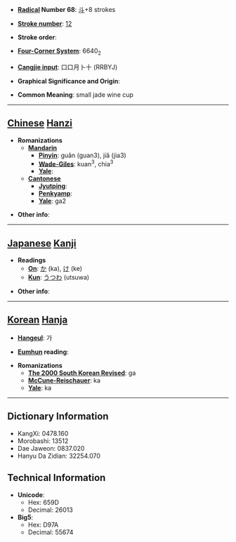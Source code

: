* '''[[Wiktionary:Chinese radical index| Radical]] Number 68''': [[Wiktionary:Chinese radical index 斗|斗]]+8 strokes

* '''[[Wiktionary:Chinese total strokes index|Stroke number]]''': [[Wiktionary:Chinese total strokes index 12|12]]

* '''Stroke order''': 

* '''[[Wiktionary:Chinese four corner index|Four-Corner System]]''': 6640<sub>2</sub>

* '''[[Wiktionary:Chinese Cangjie index|Cangjie input]]''': 口口月卜十 (RRBYJ)

* '''Graphical Significance and Origin''': 

* '''Common Meaning''': small jade wine cup

----

== [[Chinese]] [[Hanzi]] ==

* '''Romanizations'''
** '''[[Mandarin]]'''
*** '''[[Pinyin]]''': guǎn (guan3), jiǎ (jia3)
*** '''[[Wade-Giles]]''': kuan<sup>3</sup>, chia<sup>3</sup>
*** '''[[Yale]]''': 
** '''[[Cantonese]]'''
*** '''[[Jyutping]]''':
*** '''[[Penkyamp]]''': 
*** '''[[Yale]]''': ga2

* '''Other info''': 

----

== [[Japanese]] [[Kanji]] ==

* '''Readings'''
** '''[[On]]''': [[か]] (ka), [[け]] (ke)
** '''[[Kun]]''': [[うつわ]] (utsuwa)

* '''Other info''':  

----

== [[Korean]] [[Hanja]] ==

* '''[[Hangeul]]''': 가

* '''[[Eumhun]] reading''': 

* '''Romanizations'''
** '''[[The 2000 South Korean Revised Romanization|The 2000 South Korean Revised]]''': ga
** '''[[McCune-Reischauer]]''': ka
** '''[[Yale]]''': ka

----

== Dictionary Information ==

* KangXi: 0478.160
* Morobashi: 13512
* Dae Jaweon: 0837.020
* Hanyu Da Zidian: 32254.070

== Technical Information ==

* '''Unicode''':
** Hex: 659D
** Decimal: 26013
* '''Big5''':
** Hex: D97A
** Decimal: 55674